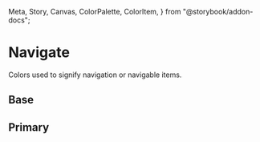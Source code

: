   Meta,
  Story,
  Canvas,
  ColorPalette,
  ColorItem,
} from "@storybook/addon-docs";

<Meta title="Theme/Palettes/Navigate" />

# Navigate

Colors used to signify navigation or navigable items.

## Base

<ColorContainer className="paletteContainer">
  <ColorPalette className="docs">
    <ColorItem
      title="Foreground"
      subtitle="--salt-palette-navigate-foreground"
      colors={{
        "--salt-palette-navigate-foreground-hover":
          "var(--salt-palette-navigate-foreground-hover)",
        "--salt-palette-navigate-foreground-active":
          "var(--salt-palette-navigate-foreground-active)",
        "--salt-palette-navigate-foreground-visited":
          "var(--salt-palette-navigate-foreground-visited)",
      }}
    />
    <ColorItem
      title="Indicator"
      subtitle="--salt-palette-navigate-indicator"
      colors={{
        "--salt-palette-navigate-indicator-hover":
          "var(--salt-palette-navigate-indicator-hover)",
        "--salt-palette-navigate-indicator-active":
          "var(--salt-palette-navigate-indicator-active)",
      }}
    />
  </ColorPalette>
</ColorContainer>

## Primary

<ColorContainer className="paletteContainer">
  <ColorPalette className="docs">
    <ColorItem
      title="Background"
      subtitle="--salt-palette-navigate-primary-background"
      colors={{
        "--salt-palette-navigate-primary-background":
          "var(--salt-palette-navigate-primary-background)",
        "--salt-palette-navigate-primary-background-hover":
          "var(--salt-palette-navigate-primary-background-hover)",
        "--salt-palette-navigate-primary-background-active":
          "var(--salt-palette-navigate-primary-background-active)",
      }}
    />
  </ColorPalette>
</ColorContainer>
